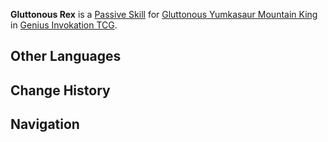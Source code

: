 {{Genius Invokation TCG Skill Infobox
|image      = Gluttonous Rex Character Card Skill.png
|type       = Passive Skill
|character  = Gluttonous Yumkasaur Mountain King
|effect     = After you play a Food Card, this character will randomly gain either +1 ATK or +3 Max HP.<br>'''After an opposing character is defeated:''' If this character is the active character, when the next Preparation Phase begins, create 1 '''Saurus Crackers'''.<br><br>'''Saurus Crackers'''<br>Target character's Max HP +2.
|order      = 3
}}
'''Gluttonous Rex''' is a [[Character Card Passive Skill|Passive Skill]] for [[Gluttonous Yumkasaur Mountain King (Character Card)|Gluttonous Yumkasaur Mountain King]] in [[Genius Invokation TCG]].

==Other Languages==
{{Other Languages
|en       = Gluttonous Rex
|zhs      = 贪食之王
|zhs_rm   = Tānchī zhī Wáng
|zht      = 貪吃之王
|zht_rm   = Tānchī zhī Wáng
|zh_tl    = King of Gluttony
|ja       = 貪食の王
|ja_rm    = 
|ja_tl    = 
|ko       = 식탐의 왕
|ko_tl    = 
|es       = Rey de la glotonería
|es_tl    = King of Gluttony
|fr       = Roi glouton
|fr_tl    = Gluttonous King
|ru       = Ненасытный Властелин
|ru_tl    = 
|th       = Gluttonous Rex
|vi       = Bạo Chúa Tham Ăn
|vi_tl    = 
|de       = Gefräßiger König
|de_tl    = Gluttonous King
|id       = Gluttonous Rex
|pt       = Rei Glutão
|pt_tl    = 
|tr       = Obur Kral
|tr_tl    = 
|it       = Ghiottosaurus Rex
|it_tl    = 
}}

==Change History==
{{Change History|5.4}}

==Navigation==
{{Genius Invokation TCG Skill Navbox|Gluttonous Yumkasaur Mountain King}}